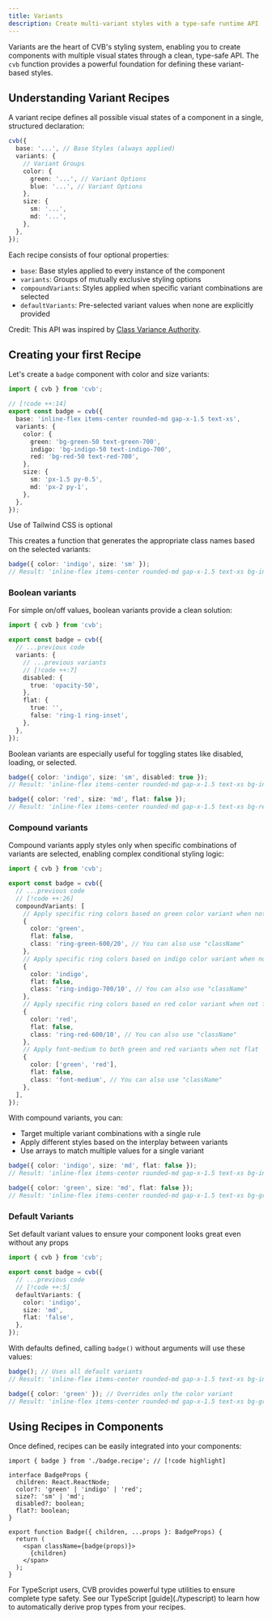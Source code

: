 ```yaml
---
title: Variants
description: Create multi-variant styles with a type-safe runtime API
---
```


Variants are the heart of CVB's styling system, enabling you to create components with multiple visual states through a
clean, type-safe API. The `cvb` function provides a powerful foundation for defining these variant-based styles.

## Understanding Variant Recipes

A variant recipe defines all possible visual states of a component in a single, structured declaration:

```ts
cvb({
  base: '...', // Base Styles (always applied)
  variants: {
    // Variant Groups
    color: {
      green: '...', // Variant Options
      blue: '...', // Variant Options
    },
    size: {
      sm: '...',
      md: '...',
    },
  },
});
```

Each recipe consists of four optional properties:

- `base`: Base styles applied to every instance of the component
- `variants`: Groups of mutually exclusive styling options
- `compoundVariants`: Styles applied when specific variant combinations are selected
- `defaultVariants`: Pre-selected variant values when none are explicitly provided

<Callout type="warn">Credit: This API was inspired by [Class Variance Authority](https://cva.style/).</Callout>

## Creating your first Recipe

Let's create a `badge` component with color and size variants:

```ts title="components/badge.recipe.ts"
import { cvb } from 'cvb';

// [!code ++:14]
export const badge = cvb({
  base: 'inline-flex items-center rounded-md gap-x-1.5 text-xs',
  variants: {
    color: {
      green: 'bg-green-50 text-green-700',
      indigo: 'bg-indigo-50 text-indigo-700',
      red: 'bg-red-50 text-red-700',
    },
    size: {
      sm: 'px-1.5 py-0.5',
      md: 'px-2 py-1',
    },
  },
});
```

<Callout>Use of Tailwind CSS is optional</Callout>

This creates a function that generates the appropriate class names based on the selected variants:

```ts
badge({ color: 'indigo', size: 'sm' });
// Result: 'inline-flex items-center rounded-md gap-x-1.5 text-xs bg-indigo-50 text-indigo-700 px-1.5 py-0.5'
```

### Boolean variants

For simple on/off values, boolean variants provide a clean solution:

```ts title="components/badge.recipe.ts"
import { cvb } from 'cvb';

export const badge = cvb({
  // ...previous code
  variants: {
    // ...previous variants
    // [!code ++:7]
    disabled: {
      true: 'opacity-50',
    },
    flat: {
      true: '',
      false: 'ring-1 ring-inset',
    },
  },
});
```

Boolean variants are especially useful for toggling states like disabled, loading, or selected.

```ts
badge({ color: 'indigo', size: 'sm', disabled: true });
// Result: 'inline-flex items-center rounded-md gap-x-1.5 text-xs bg-indigo-50 text-indigo-700 px-1.5 py-0.5 opacity-50'

badge({ color: 'red', size: 'md', flat: false });
// Result: 'inline-flex items-center rounded-md gap-x-1.5 text-xs bg-red-50 text-red-700 px-2 py-1 ring-1 ring-inset'
```

### Compound variants

Compound variants apply styles only when specific combinations of variants are selected, enabling complex conditional styling logic:

```ts title="components/badge.recipe.ts"
import { cvb } from 'cvb';

export const badge = cvb({
  // ...previous code
  // [!code ++:26]
  compoundVariants: [
    // Apply specific ring colors based on green color variant when not flat
    {
      color: 'green',
      flat: false,
      class: 'ring-green-600/20', // You can also use "className"
    },
    // Apply specific ring colors based on indigo color variant when not flat
    {
      color: 'indigo',
      flat: false,
      class: 'ring-indigo-700/10', // You can also use "className"
    },
    // Apply specific ring colors based on red color variant when not flat
    {
      color: 'red',
      flat: false,
      class: 'ring-red-600/10', // You can also use "className"
    },
    // Apply font-medium to both green and red variants when not flat
    {
      color: ['green', 'red'],
      flat: false,
      class: 'font-medium', // You can also use "className"
    },
  ],
});
```

With compound variants, you can:

- Target multiple variant combinations with a single rule
- Apply different styles based on the interplay between variants
- Use arrays to match multiple values for a single variant

```ts
badge({ color: 'indigo', size: 'md', flat: false });
// Result: 'inline-flex items-center rounded-md gap-x-1.5 text-xs bg-indigo-50 text-indigo-700 px-2 py-1 ring-1 ring-inset ring-indigo-700/10'

badge({ color: 'green', size: 'md', flat: false });
// Result: 'inline-flex items-center rounded-md gap-x-1.5 text-xs bg-green-50 text-green-700 px-2 py-1 ring-1 ring-inset ring-green-600/20 font-medium'
```

### Default Variants

Set default variant values to ensure your component looks great even without any props

```ts title="components/badge.recipe.ts"
import { cvb } from 'cvb';

export const badge = cvb({
  // ...previous code
  // [!code ++:5]
  defaultVariants: {
    color: 'indigo',
    size: 'md',
    flat: 'false',
  },
});
```

With defaults defined, calling `badge()` without arguments will use these values:

```ts
badge(); // Uses all default variants
// Result: 'inline-flex items-center rounded-md gap-x-1.5 text-xs bg-indigo-50 text-indigo-700 px-2 py-1 ring-1 ring-inset ring-indigo-700/10'

badge({ color: 'green' }); // Overrides only the color variant
// Result: 'inline-flex items-center rounded-md gap-x-1.5 text-xs bg-green-50 text-green-700 px-2 py-1 ring-1 ring-inset ring-green-600/20 font-medium'
```

## Using Recipes in Components

Once defined, recipes can be easily integrated into your components:

```tsx title="components/badge.tsx"
import { badge } from './badge.recipe'; // [!code highlight]

interface BadgeProps {
  children: React.ReactNode;
  color?: 'green' | 'indigo' | 'red';
  size?: 'sm' | 'md';
  disabled?: boolean;
  flat?: boolean;
}

export function Badge({ children, ...props }: BadgeProps) {
  return (
    <span className={badge(props)}>
      {children}
    </span>
  );
}
```

<Callout type="info">
  For TypeScript users, CVB provides powerful type utilities to ensure complete type safety. See our TypeScript [guide](./typescript)
  to learn how to automatically derive prop types from your recipes.
</Callout>
